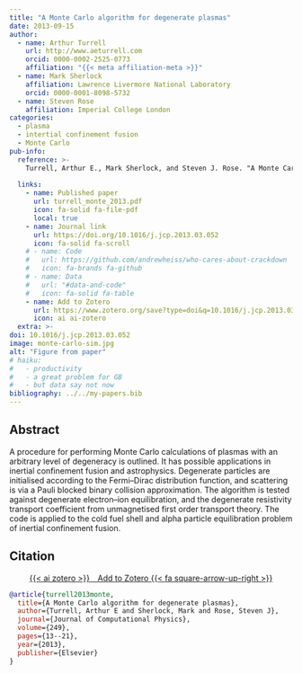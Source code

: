 ```yaml
---
title: "A Monte Carlo algorithm for degenerate plasmas"
date: 2013-09-15
author:
  - name: Arthur Turrell
    url: http://www.aeturrell.com
    orcid: 0000-0002-2525-0773
    affiliation: "{{< meta affiliation-meta >}}"
  - name: Mark Sherlock
    affiliation: Lawrence Livermore National Laboratory
    orcid: 0000-0001-8098-5732
  - name: Steven Rose
    affiliation: Imperial College London
categories: 
  - plasma
  - intertial confinement fusion
  - Monte Carlo
pub-info:
  reference: >-
    Turrell, Arthur E., Mark Sherlock, and Steven J. Rose. "A Monte Carlo algorithm for degenerate plasmas." <i>Journal of Computational Physics</i> 249 (2013): 13-21. doi: <a href="https://doi.org/10.1016/j.jcp.2013.03.052"><code>10.1016/j.jcp.2013.03.052</code></a>
    
  links:
    - name: Published paper
      url: turrell_monte_2013.pdf
      icon: fa-solid fa-file-pdf
      local: true
    - name: Journal link
      url: https://doi.org/10.1016/j.jcp.2013.03.052
      icon: fa-solid fa-scroll
    # - name: Code
    #   url: https://github.com/andrewheiss/who-cares-about-crackdown
    #   icon: fa-brands fa-github
    # - name: Data
    #   url: "#data-and-code"
    #   icon: fa-solid fa-table
    - name: Add to Zotero
      url: https://www.zotero.org/save?type=doi&q=10.1016/j.jcp.2013.03.052
      icon: ai ai-zotero
  extra: >-
doi: 10.1016/j.jcp.2013.03.052
image: monte-carlo-sim.jpg
alt: "Figure from paper"
# haiku:
#   - productivity
#   - a great problem for GB
#   - but data say not now
bibliography: ../../my-papers.bib
---
```


<!-- ![](mismatch_img.png){fig-align="center" width=80%} -->

<!-- ## Important links

- [Working paper / preprint](LabourEconomics2021OccupationalMismatch.pdf)
- [Published paper](https://doi.org/10.1016/j.labeco.2021.102013) -->

## Abstract

A procedure for performing Monte Carlo calculations of plasmas with an arbitrary level of degeneracy is outlined. It has possible applications in inertial confinement fusion and astrophysics. Degenerate particles are initialised according to the Fermi–Dirac distribution function, and scattering is via a Pauli blocked binary collision approximation. The algorithm is tested against degenerate electron–ion equilibration, and the degenerate resistivity transport coefficient from unmagnetised first order transport theory. The code is applied to the cold fuel shell and alpha particle equilibration problem of inertial confinement fusion.

## Citation

<p class="buttons" style="text-align:center;">
<a class="btn btn-danger" target="_blank" href="https://www.zotero.org/save?type=doi&q=10.1016/j.jcp.2013.03.052">{{< ai zotero >}}&emsp;Add to Zotero {{< fa square-arrow-up-right >}}</a>
</p>

```bibtex
@article{turrell2013monte,
  title={A Monte Carlo algorithm for degenerate plasmas},
  author={Turrell, Arthur E and Sherlock, Mark and Rose, Steven J},
  journal={Journal of Computational Physics},
  volume={249},
  pages={13--21},
  year={2013},
  publisher={Elsevier}
}
```
